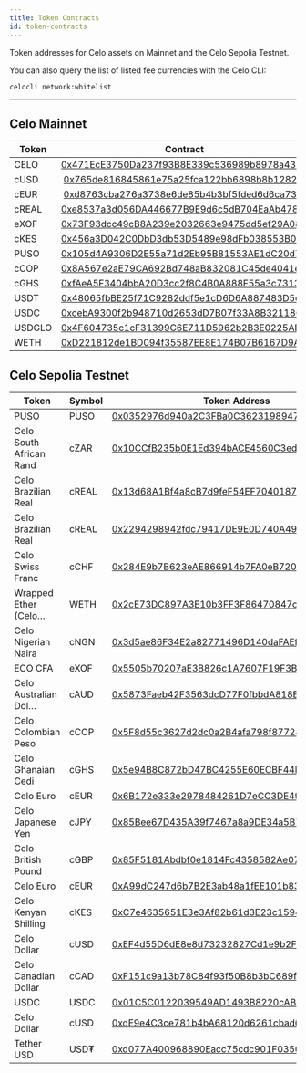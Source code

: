 ```yaml
---
title: Token Contracts
id: token-contracts
---
```


Token addresses for Celo assets on Mainnet and the Celo Sepolia Testnet.

<Tip>
You can also query the list of listed fee currencies with the Celo CLI:

```sh
celocli network:whitelist
```
</Tip>

---

## Celo Mainnet

| Token                              | Contract                                  |
| ---------------------------------- | ------------------------------------------|
| CELO                               | [0x471EcE3750Da237f93B8E339c536989b8978a438](https://celoscan.io/address/0x471EcE3750Da237f93B8E339c536989b8978a438) |
| cUSD                               | [0x765de816845861e75a25fca122bb6898b8b1282a](https://celoscan.io/address/0x765de816845861e75a25fca122bb6898b8b1282a) |
| cEUR                               | [0xd8763cba276a3738e6de85b4b3bf5fded6d6ca73](https://celoscan.io/address/0xd8763cba276a3738e6de85b4b3bf5fded6d6ca73) |
| cREAL                              | [0xe8537a3d056DA446677B9E9d6c5dB704EaAb4787](https://celoscan.io/address/0xe8537a3d056DA446677B9E9d6c5dB704EaAb4787) |
| eXOF                               | [0x73F93dcc49cB8A239e2032663e9475dd5ef29A08](https://celoscan.io/address/0x73F93dcc49cB8A239e2032663e9475dd5ef29A08) |
| cKES                               | [0x456a3D042C0DbD3db53D5489e98dFb038553B0d0](https://celoscan.io/address/0x456a3D042C0DbD3db53D5489e98dFb038553B0d0) |
| PUSO                               | [0x105d4A9306D2E55a71d2Eb95B81553AE1dC20d7B](https://celoscan.io/address/0x105d4A9306D2E55a71d2Eb95B81553AE1dC20d7B) |
| cCOP                               | [0x8A567e2aE79CA692Bd748aB832081C45de4041eA](https://celoscan.io/address/0x8A567e2aE79CA692Bd748aB832081C45de4041eA) |
| cGHS                               | [0xfAeA5F3404bbA20D3cc2f8C4B0A888F55a3c7313](https://celoscan.io/address/0xfAeA5F3404bbA20D3cc2f8C4B0A888F55a3c7313) |
| USDT                               |  [0x48065fbBE25f71C9282ddf5e1cD6D6A887483D5e](https://celoscan.io/address/0x48065fbBE25f71C9282ddf5e1cD6D6A887483D5e) |
| USDC                               | [0xcebA9300f2b948710d2653dD7B07f33A8B32118C](https://celoscan.io/address/0xcebA9300f2b948710d2653dD7B07f33A8B32118C) |
| USDGLO                             | [0x4F604735c1cF31399C6E711D5962b2B3E0225AD3](https://celoscan.io/address/0x4F604735c1cF31399C6E711D5962b2B3E0225AD3) |
| WETH                               | [0xD221812de1BD094f35587EE8E174B07B6167D9Af](https://celoscan.io/address/0xD221812de1BD094f35587EE8E174B07B6167D9Af) |

## Celo Sepolia Testnet

| Token                   | Symbol |  Token Address                             |
| ------------------------|--------| -------------------------------------------|
| PUSO                    | PUSO   | [0x0352976d940a2C3FBa0C3623198947Ee1d17869E](https://celo-sepolia.blockscout.com/address/0x0352976d940a2C3FBa0C3623198947Ee1d17869E) |
| Celo South African Rand | cZAR   | [0x10CCfB235b0E1Ed394bACE4560C3ed016697687e](https://celo-sepolia.blockscout.com/address/0x10CCfB235b0E1Ed394bACE4560C3ed016697687e) |
| Celo Brazilian Real     | cREAL  | [0x13d68A1Bf4a8cB7d9feF54EF70401871b666269c](https://celo-sepolia.blockscout.com/address/0x13d68A1Bf4a8cB7d9feF54EF70401871b666269c) |
| Celo Brazilian Real     | cREAL  | [0x2294298942fdc79417DE9E0D740A4957E0e7783a](https://celo-sepolia.blockscout.com/address/0x2294298942fdc79417DE9E0D740A4957E0e7783a) |
| Celo Swiss Franc        | cCHF   | [0x284E9b7B623eAE866914b7FA0eB720C2Bb3C2980](https://celo-sepolia.blockscout.com/address/0x284E9b7B623eAE866914b7FA0eB720C2Bb3C2980) |
| Wrapped Ether (Celo…    | WETH   | [0x2cE73DC897A3E10b3FF3F86470847c36ddB735cf](https://celo-sepolia.blockscout.com/address/0x2cE73DC897A3E10b3FF3F86470847c36ddB735cf) |
| Celo Nigerian Naira     | cNGN   | [0x3d5ae86F34E2a82771496D140daFAEf3789dF888](https://celo-sepolia.blockscout.com/address/0x3d5ae86F34E2a82771496D140daFAEf3789dF888) |
| ECO CFA                 | eXOF   | [0x5505b70207aE3B826c1A7607F19F3Bf73444A082](https://celo-sepolia.blockscout.com/address/0x5505b70207aE3B826c1A7607F19F3Bf73444A082) |
| Celo Australian Dol…    | cAUD   | [0x5873Faeb42F3563dcD77F0fbbdA818E6d6DA3139](https://celo-sepolia.blockscout.com/address/0x5873Faeb42F3563dcD77F0fbbdA818E6d6DA3139) |
| Celo Colombian Peso     | cCOP   | [0x5F8d55c3627d2dc0a2B4afa798f877242F382F67](https://celo-sepolia.blockscout.com/address/0x5F8d55c3627d2dc0a2B4afa798f877242F382F67) |
| Celo Ghanaian Cedi      | cGHS   | [0x5e94B8C872bD47BC4255E60ECBF44D5E66e7401C](https://celo-sepolia.blockscout.com/address/0x5e94B8C872bD47BC4255E60ECBF44D5E66e7401C) |
| Celo Euro               | cEUR   | [0x6B172e333e2978484261D7eCC3DE491E79764BbC](https://celo-sepolia.blockscout.com/address/0x6B172e333e2978484261D7eCC3DE491E79764BbC) |
| Celo Japanese Yen       | cJPY   | [0x85Bee67D435A39f7467a8a9DE34a5B73D25Df426](https://celo-sepolia.blockscout.com/address/0x85Bee67D435A39f7467a8a9DE34a5B73D25Df426) |
| Celo British Pound      | cGBP   | [0x85F5181Abdbf0e1814Fc4358582Ae07b8eBA3aF3](https://celo-sepolia.blockscout.com/address/0x85F5181Abdbf0e1814Fc4358582Ae07b8eBA3aF3) |
| Celo Euro               | cEUR   | [0xA99dC247d6b7B2E3ab48a1fEE101b83cD6aCd82a](https://celo-sepolia.blockscout.com/address/0xA99dC247d6b7B2E3ab48a1fEE101b83cD6aCd82a) |
| Celo Kenyan Shilling    | cKES   | [0xC7e4635651E3e3Af82b61d3E23c159438daE3BbF](https://celo-sepolia.blockscout.com/address/0xC7e4635651E3e3Af82b61d3E23c159438daE3BbF) |
| Celo Dollar             | cUSD   | [0xEF4d55D6dE8e8d73232827Cd1e9b2F2dBb45bC80](https://celo-sepolia.blockscout.com/address/0xEF4d55D6dE8e8d73232827Cd1e9b2F2dBb45bC80) |
| Celo Canadian Dollar    | cCAD   | [0xF151c9a13b78C84f93f50B8b3bC689fedc134F60](https://celo-sepolia.blockscout.com/address/0xF151c9a13b78C84f93f50B8b3bC689fedc134F60) |
| USDC                    | USDC   | [0x01C5C0122039549AD1493B8220cABEdD739BC44E](https://celo-sepolia.blockscout.com/address/0x01C5C0122039549AD1493B8220cABEdD739BC44E) |
| Celo Dollar             | cUSD   | [0xdE9e4C3ce781b4bA68120d6261cbad65ce0aB00b](https://celo-sepolia.blockscout.com/address/0xdE9e4C3ce781b4bA68120d6261cbad65ce0aB00b) |
| Tether USD              | USD₮   | [0xd077A400968890Eacc75cdc901F0356c943e4fDb](https://celo-sepolia.blockscout.com/address/0xd077A400968890Eacc75cdc901F0356c943e4fDb) |
